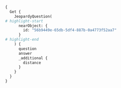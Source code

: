 
<Tabs groupId="languages">
  <TabItem value="graphql" label="GraphQL">

```graphql
{
  Get {
    JeopardyQuestion(
# highlight-start
      nearObject: {
        id: "56b9449e-65db-5df4-887b-0a4773f52aa7"
      }
# highlight-end
    ) {
      question
      answer
      _additional {
        distance
      }
    }
  }
}
```

  </TabItem>

  <TabItem value="py" label="Python">


<FilteredTextBlock
  text={PythonCode}
  startMarker="# Query using nearObject"
  endMarker="# Limit"
  language="python"
/>

  </TabItem>

  <TabItem value="ts" label="TypeScript">


<FilteredTextBlock
  text={TypeScriptCode}
  startMarker="// Query using nearObject"
  endMarker="// Limit"
  language="typescript"
/>

  </TabItem>

</Tabs>
